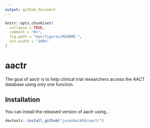 ```yaml
---
output: github_document
---
```


<!-- README.md is generated from README.Rmd. Please edit that file -->

```r
knitr::opts_chunk$set(
  collapse = TRUE,
  comment = "#>",
  fig.path = "man/figures/README-",
  out.width = "100%"
)
```
# aactr

The goal of aactr is to help clinical trial researchers access the AACT database using only one function.

## Installation

You can install the released version of aactr using...

``` r
devtools::install_github("jasonbaik94/aactr")
```
